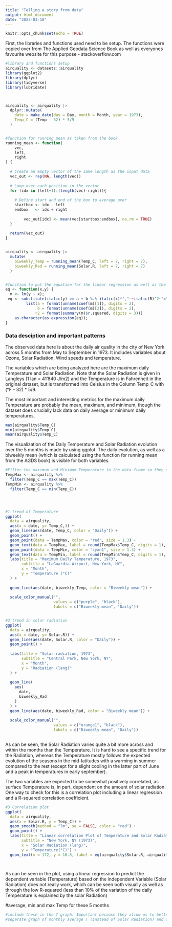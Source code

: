 ```yaml
---
title: "Telling a story from data"
output: html_document
date: "2023-03-18"
---
```


```r
knitr::opts_chunk$set(echo = TRUE)
```

First, the libraries and functions used need to be setup. The functions were copied over from The Applied Geodata Science Book as well as everyones favourite website for this purpose - stackoverflow.com  
``` r
#library and functions setup 
airquality <- datasets::airquality
library(ggplot2)
library(dplyr)
library(tidyverse)
library(lubridate)



airquality <- airquality |>
  dplyr::mutate(
    date = make_date(day = Day, month = Month, year = 1973),
    Temp_C = (Temp - 32) * 5/9
  )


#function for running mean as taken from the book
running_mean <- function(
    vec,
    left,
    right
) {
  
  # Create an empty vector of the same length as the input data
  vec_out <- rep(NA, length(vec))
  
  # Loop over each position in the vector
  for (idx in (left+1):(length(vec)-right)){
    
    # Define start and end of the box to average over
    startbox <- idx - left
    endbox   <- idx + right
        
        vec_out[idx] <- mean(vec[startbox:endbox], na.rm = TRUE)
  }
  
  return(vec_out)
}


airquality <- airquality |>
  mutate(
    biweekly_Temp = running_mean(Temp_C, left = 7, right = 7),
    biweekly_Rad = running_mean(Solar.R, left = 7, right = 7)
  )


#function to put the equation for the linear regression as well as the R-Squared on graphic 3. Thank you StackOverflow 
eq <- function(x,y) {
  m <- lm(y ~ x);
 eq <- substitute(italic(y) == a + b %.% italic(x)*","~~italic(R)^2~"="~r2, 
         list(a = format(unname(coef(m)[1]), digits = 2),
              b = format(unname(coef(m)[2]), digits = 2),
             r2 = format(summary(m)$r.squared, digits = 3)))
    as.character(as.expression(eq));
}

```
### Data desciption and important patterns

The observed data here is about the daily air quality in the city of New York across 5 months from May to September in 1973. It includes variables about Ozone, Solar Radiation, Wind speeds and temperature.

The variables which are being analyzed here are the maximum daily Temperature and Solar Radiation. Note that the  Solar Radiation is given in Langleys (1 lan = 41'840 J/m2) and the Temperature is in Fahrenheit in the original dataset, but is transformed into Celsius in the Column Temp_C with (°F - 32) * 5/9. 

The most important and interesting metrics for the maximum daily Temperature are probably the mean, maximum, and minimum, though the dataset does crucially lack data on daily average or minimum daily temperatures. 
``` r
max(airquality$Temp_C)
min(airquality$Temp_C)
mean(airquality$Temp_C)
```

The visualization of the Daily Temperature and Solar Radiation evolution over the 5 months is made by using ggplot. The daily evolution, as well as a biweekly mean (which is calculated using the function for running mean from the AGDS book) is visible for both variables. 

``` r
#Filter the maximum and Minimum Temperature in the data frame so they can be put onto the plot as points
TempMax <- airquality %>%
  filter(Temp_C == max(Temp_C))
TempMin <- airquality %>%
  filter(Temp_C == min(Temp_C))




#1 trend of Temperature
ggplot(
  data = airquality,
  aes(x = date, y= Temp_C,)) +
  geom_line(aes(date, Temp_C, color = "Daily")) +
  geom_point() +
  geom_point(data = TempMax, color = "red", size = 1.3) + 
  geom_text(data = TempMax, label = round(TempMax$Temp_C, digits = 1), nudge_y = 0.9, size = 3) +
  geom_point(data = TempMin, color = "cyan1", size = 1.3) +
  geom_text(data = TempMin, label = round(TempMin$Temp_C, digits = 1), nudge_x = -5, size = 3) +
  labs(title = "Maximum Daily Temperature, 1973",
       subtitle = "LaGuardia Airport, New York, NY",
       x = "Month", 
       y = "Temperature (°C)"
  ) +
  
  geom_line(aes(date, biweekly_Temp, color = "Biweekly mean")) +
  
  scale_color_manual("",
                     values = c("purple", "black"),
                     labels = c("Biweekly mean", "Daily"))


#2 trend in solar radiation
ggplot(
  data = airquality,
  aes(x = date, y= Solar.R)) +
  geom_line(aes(date, Solar.R, color = "Daily")) +
  geom_point() +
  
  labs(title = "Solar radiation, 1973",
       subtitle = "Central Park, New York, NY",
       x = "Month", 
       y = "Radiation (lang)"
  ) +
  
  geom_line(
    aes(
      date, 
      biweekly_Rad
    )
  ) +
  geom_line(aes(date, biweekly_Rad, color = "Biweekly mean")) +
  
  scale_color_manual("",
                     values = c("orange1", "black"),
                     labels = c("Biweekly mean", "Daily"))
  
```

As can be seen, the Solar Radiation varies quite a bit more across and within the months than the Temperature. It is hard to see a specific trend for the Radiation, whereas the Temperature mostly follows the expected evolution of the seasons in the mid-latitudes with a warming in summer compared to the rest (except for a slight cooling in the latter part of June and a peak in temperatures in early september).

The two variables are expected to be somewhat positively correlated, as surface Temperature is, in part, dependent on the amount of solar radiation. One way to check for this is a correlation plot including a linear regression and a R-squared correlation coefficient. 

``` r
#3 Correlation plot 
ggplot(
  data = airquality,
  aes(x = Solar.R, y = Temp_C)) +
  geom_smooth(method = "lm", se = FALSE, color = "red") +
  geom_point() +
  labs(title = "Linear correlation Plot of Temperature and Solar Radiation",
       subtitle = "New York, NY (1973)",
       x = "Solar Radiation (lang)",
       y = "Temperature(°C)") + 
  geom_text(x = 172, y = 16.5, label = eq(airquality$Solar.R, airquality$Temp_C), parse = TRUE, size = 3.5)
  



```
As can be seen in the plot, using a linear regression to predict the dependent variable (Temperature) based on the independent Variable (Solar Radiation) does not really work, which can be seen both visually as well as through the low R-squared (less than 10% of the variation of the daily Temperature is explained by the solar Radiation) 

#average, min and max Temp for these 5 months 
```r

#include these in the T graph. Important because they allow us to better grasp how the temperature is across the observed 5 months
#separate graph of monthly average T (instead of Solar Radiation) and only include solar Radiation in the correlation plot? Perhaps...  

```

